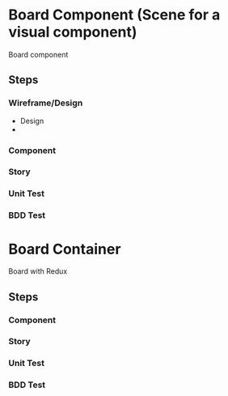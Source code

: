 # Board Component (Scene for a visual component)
Board component 

## Steps 
### Wireframe/Design 
* Design 
*  

### Component 


### Story 


### Unit Test 


### BDD Test 



# Board Container 
Board with Redux 

## Steps 
### Component 
### Story 
### Unit Test 
### BDD Test 


